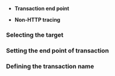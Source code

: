 
- **Transaction end point**  

  <Edpdef />

- **Non-HTTP tracing**  

  <Edptracknonhttp />

### Selecting the target


<Edpselect />

### Setting the end point of transaction


<Edptrssetting />

### Defining the transaction name


<Edpnamesetting />
